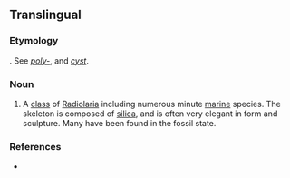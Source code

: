 ==Translingual==

===Etymology===
{{etyl|NL.|mul}}. See ''[[poly-]]'', and ''[[cyst]]''.

===Noun===
{{infl|mul|noun}}

# {{zoology|lang=mul}} A [[class]] of [[Radiolaria]] including numerous minute [[marine]] species. The skeleton is composed of [[silica]], and is often very elegant in form and sculpture. Many have been found in the fossil state.

===References===
* {{R:Webster 1913}}